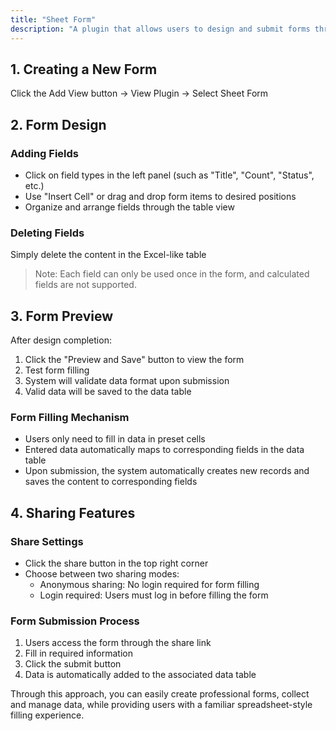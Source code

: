 ```yaml
---
title: "Sheet Form"
description: "A plugin that allows users to design and submit forms through a familiar spreadsheet interface"
---
```


## 1. Creating a New Form

Click the Add View button -> View Plugin -> Select Sheet Form

## 2. Form Design

### Adding Fields
- Click on field types in the left panel (such as "Title", "Count", "Status", etc.)
- Use "Insert Cell" or drag and drop form items to desired positions
- Organize and arrange fields through the table view

### Deleting Fields
Simply delete the content in the Excel-like table

> Note: Each field can only be used once in the form, and calculated fields are not supported.

## 3. Form Preview

After design completion:
1. Click the "Preview and Save" button to view the form
2. Test form filling
3. System will validate data format upon submission
4. Valid data will be saved to the data table

### Form Filling Mechanism
- Users only need to fill in data in preset cells
- Entered data automatically maps to corresponding fields in the data table
- Upon submission, the system automatically creates new records and saves the content to corresponding fields

## 4. Sharing Features

### Share Settings
- Click the share button in the top right corner
- Choose between two sharing modes:
  - Anonymous sharing: No login required for form filling
  - Login required: Users must log in before filling the form

### Form Submission Process
1. Users access the form through the share link
2. Fill in required information
3. Click the submit button
4. Data is automatically added to the associated data table

Through this approach, you can easily create professional forms, collect and manage data, while providing users with a familiar spreadsheet-style filling experience.

